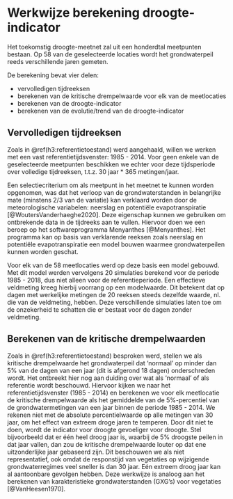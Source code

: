 # Werkwijze berekening droogte-indicator {#h1:methode}

Het toekomstig droogte-meetnet zal uit een honderdtal meetpunten bestaan. 
Op 58 van de geselecteerde locaties wordt het grondwaterpeil reeds verschillende jaren gemeten.

De berekening bevat vier delen:

- vervolledigen tijdreeksen
- berekenen van de kritische drempelwaarde voor elk van de meetlocaties
- berekenen van de droogte-indicator
- berekenen van de evolutie/trend van de droogte-indicator

## Vervolledigen tijdreeksen {#h2:tijdreeks}

Zoals in \@ref(h3:referentietoestand) werd aangehaald, willen we werken met een vast referentietijdsvenster: 1985 -  2014.
Voor geen enkele van de geselecteerde meetpunten beschikken we echter voor deze tijdsperiode over volledige tijdreeksen, t.t.z. 30 jaar * 365 metingen/jaar.

Een selectiecriterium om als meetpunt in het meetnet te kunnen worden opgenomen, was dat het verloop van de grondwaterstanden in belangrijke mate (minstens 2/3 van de variatie) kan verklaard worden door de meteorologische variabelen: neerslag en potentiële evapotranspiratie [@WoutersVanderhaeghe2020].
Deze eigenschap kunnen we gebruiken om ontbrekende data in de tijdreeks aan te vullen.
Hiervoor doen we een beroep op het softwareprogramma Menyanthes [@Menyanthes].
Het programma kan op basis van verklarende reeksen zoals neerslag en potentiële evapotranspiratie een model bouwen waarmee grondwaterpeilen kunnen worden geschat.

Voor elk van de 58 meetlocaties werd op deze basis een model gebouwd.
Met dit model werden vervolgens 20 simulaties berekend voor de periode 1985 - 2018, dus niet alleen voor de referentieperiode. 
Een effectieve veldmeting kreeg hierbij voorrang op een modelwaarde.
Dit betekent dat op dagen met werkelijke metingen de 20 reeksen steeds dezelfde waarde, nl. die van de veldmeting, hebben.
Deze verschillende simulaties laten toe om de onzekerheid te schatten die er bestaat voor de dagen zonder veldmeting. 

## Berekenen van de kritische drempelwaarden {#h2:drempelwaarde}

Zoals in \@ref(h3:referentietoestand) besproken werd, stellen we als kritische drempelwaarde het grondwaterpeil dat 'normaal' op minder dan 5% van de dagen van een jaar (dit is afgerond 18 dagen) onderschreden wordt. 
Het ontbreekt hier nog aan duiding over wat als 'normaal' of als referentie wordt beschouwd. 
Hiervoor kijken we naar het referentietijdsvenster (1985 - 2014) en berekenen we voor elk meetlocatie de kritische drempelwaarde als het gemiddelde van de 5%-percentiel van de grondwatermetingen van een jaar binnen de periode 1985 - 2014. 
We rekenen niet met de absolute percentielwaarde op alle metingen van 30 jaar, om het effect van extreem droge jaren te temperen. Door dit niet te doen, wordt de indicator voor droogte gevoeliger voor droogte.
Stel bijvoorbeeld dat er één heel droog jaar is, waarbij de 5% droogste peilen in dat jaar vallen, dan zou de kritische drempelwaarde louter op dat ene uitzonderlijke jaar gebaseerd zijn.
Dit beschouwen we als niet representatief, ook omdat de responstijd van vegetaties op wijzigende grondwaterregimes veel sneller is dan 30 jaar. 
Eén extreem droog jaar kan al aantoonbare gevolgen hebben.
Deze werkwijze is analoog aan het berekenen van karakteristieke grondwaterstanden (GXG’s) voor vegetaties [@VanHeesen1970].



